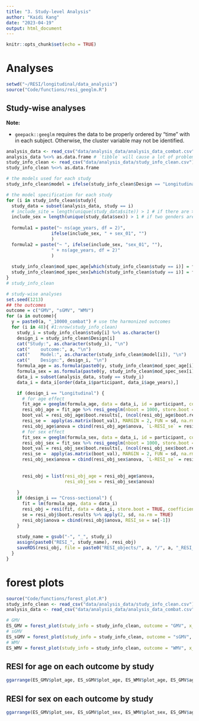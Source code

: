 ```yaml
---
title: "3. Study-level Analysis"
author: "Kaidi Kang"
date: "2023-04-19"
output: html_document
---
```


```r
knitr::opts_chunk$set(echo = TRUE)
```


# Analyses 
```r
setwd("~/RESI/longitudinal/data_analysis")
source("Code/functions/resi_geeglm.R")
```


## Study-wise analyses

**Note:**

+ `geepack::geeglm` requires the data to be properly ordered by "time" with in each subject. Otherwise, the cluster variable may not be identified.

```r
analysis_data <- read_csv("data/analysis_data/analysis_data_combat.csv")
analysis_data %<>% as.data.frame # `tibble` will cause a lot of problems with current RESI package
study_info_clean <- read_csv("data/analysis_data/study_info_clean.csv")
study_info_clean %<>% as.data.frame
```

```r
# the models used for each study
study_info_clean$model = ifelse(study_info_clean$Design == "Longitudinal", "gee", "lm")

# the model specification for each study
for (i in study_info_clean$study){
  study_data = subset(analysis_data, study == i)
  # include_site = length(unique(study_data$site)) > 1 # if there are >= 2 sites in the data
  include_sex = length(unique(study_data$sex)) > 1 # if two genders are both included in the study
  
  formula1 = paste("~ ns(age_years, df = 2)", 
                 ifelse(include_sex, " + sex_01", "")
                 )
  formula2 = paste("~ ", ifelse(include_sex, "sex_01", ""), 
                 " + ns(age_years, df = 2)"
                 )
  
  study_info_clean$mod_spec_age[which(study_info_clean$study == i)] = formula2 # to deal with the current sequential ANOVA in resi.geeglm
  study_info_clean$mod_spec_sex[which(study_info_clean$study == i)] = formula1
}
# study_info_clean
```



```r
# study-wise analyses
set.seed(1213)
## the outcomes
outcome = c("GMV", "sGMV", "WMV")
for (a in outcome){
  y = paste0(a, "_10000_combat") # use the harmonized outcomes
  for (i in 48){ #1:nrow(study_info_clean)
    study_i = study_info_clean$study[i] %>% as.character()
    design_i = study_info_clean$Design[i]
    cat("Study:", as.character(study_i), "\n")
    cat("    outcome:", a, "\n")
    cat("    Model:", as.character(study_info_clean$model[i]), "\n")
    cat("    Design:", design_i, "\n")
    formula_age = as.formula(paste0(y, study_info_clean$mod_spec_age[i]))
    formula_sex = as.formula(paste0(y, study_info_clean$mod_spec_sex[i]))
    data_i = subset(analysis_data, study == study_i)
    data_i = data_i[order(data_i$participant, data_i$age_years),]

    if (design_i == "Longitudinal") {
      # for age effect
      fit_age = geeglm(formula_age, data = data_i, id = participant, corstr = "exchangeable")
      resi_obj_age = fit_age %>% resi_geeglm(nboot = 1000, store.boot = TRUE)
      boot_val = resi_obj_age$boot.results[, (ncol(resi_obj_age$boot.results)-3): ncol(resi_obj_age$boot.results)]
      resi_se =  apply(as.matrix(boot_val), MARGIN = 2, FUN = sd, na.rm = TRUE)
      resi_obj_age$anova = cbind(resi_obj_age$anova, `L-RESI_se` = resi_se[1:2], `CS-RESI_se` = resi_se[3:4])
      # for sex effect
      fit_sex = geeglm(formula_sex, data = data_i, id = participant, corstr = "exchangeable")
      resi_obj_sex = fit_sex %>% resi_geeglm(nboot = 1000, store.boot = TRUE)
      boot_val = resi_obj_sex$boot.results[, (ncol(resi_obj_sex$boot.results)-3): ncol(resi_obj_sex$boot.results)]
      resi_se =  apply(as.matrix(boot_val), MARGIN = 2, FUN = sd, na.rm = TRUE)
      resi_obj_sex$anova = cbind(resi_obj_sex$anova, `L-RESI_se` = resi_se[1:2], `CS-RESI_se` = resi_se[3:4])
      
      
      resi_obj = list(resi_obj_age = resi_obj_age$anova,
                      resi_obj_sex = resi_obj_sex$anova)
      
    } 
    if (design_i == "Cross-sectional") {
      fit = lm(formula_age, data = data_i)
      resi_obj = resi(fit, data = data_i, store.boot = TRUE, coefficients = FALSE)
      se = resi_obj$boot.results %>% apply(2, sd, na.rm = TRUE)
      resi_obj$anova = cbind(resi_obj$anova, RESI_se = se[-1])
    }
    
    study_name = gsub("-", "_", study_i)
    assign(paste0("RESI_", study_name), resi_obj)
    saveRDS(resi_obj, file = paste0("RESI_objects/", a, "/", a, "_RESI_", study_name, ".rds"))
  }
}

```

# forest plots
```r
source("Code/functions/forest_plot.R")
study_info_clean <- read_csv("data/analysis_data/study_info_clean.csv")
analysis_data <- read_csv("data/analysis_data/analysis_data_combat.csv")
```

```r
# GMV
ES_GMV = forest_plot(study_info = study_info_clean, outcome = "GMV", x_ul = 2)
# sGMV
ES_sGMV = forest_plot(study_info = study_info_clean, outcome = "sGMV", x_ul = 2)
# WMV
ES_WMV = forest_plot(study_info = study_info_clean, outcome = "WMV", x_ul = 2)
```

## RESI for age on each outcome by study

```r
ggarrange(ES_GMV$plot_age, ES_sGMV$plot_age, ES_WMV$plot_age, ES_GMV$age_dist, ncol = 4) %>% suppressWarnings()
```

## RESI for sex on each outcome by study

```r
ggarrange(ES_GMV$plot_sex, ES_sGMV$plot_sex, ES_WMV$plot_sex, ES_GMV$age_dist, ncol = 4) %>% suppressWarnings()
```

